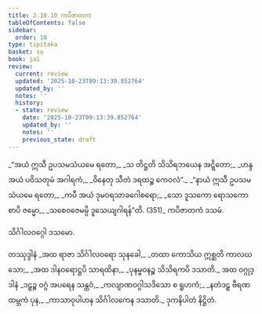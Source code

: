 ```yaml
---
title: 2.10.10 ကပိဇာတက
tableOfContents: false
sidebar:
  order: 10
type: tipitaka
basket: su
book: ja1
review:
  current: review
  updated: '2025-10-23T09:13:39.852764'
  updated_by: ''
  notes: ''
  history:
  - state: review
    date: '2025-10-23T09:13:39.852764'
    updated_by: ''
    notes: ''
    previous_state: draft
---
```



<ReviewStatus review={frontmatter.review} showDetails={true} />

<HypothesisAnnotation frontmatter={frontmatter} />

<DynamicBreadcrumb />

<Division number="200" book="ja1" e="ch" v="22" p="70">

<Paragraph number="662" type="verses" book="ja1">
_“အယံ ဣသီ ဥပသမသံယမေ ရတော,_  
_သ တိဋ္ဌတိ သိသိရဘယေန အဋ္ဋိတော;_  
_ဟန္ဒ အယံ ပဝိသတုမံ အဂါရကံ,_  
_ဝိနေတု သီတံ ဒရထဉ္စ ကေဝလံ”._  

</Paragraph>

</Division>
<Division number="201" book="ja1" e="ch" v="22" p="70">

<Paragraph number="663" type="verses" book="ja1">
_“နာယံ ဣသီ ဥပသမသံယမေ ရတော,_  
_ကပီ အယံ ဒုမဝရသာခဂေါစရော;_  
_သော ဒူသကော ရောသကော စာပိ ဇမ္မော,_  
_သစေဝဇေမမ္ပိ ဒူသေယျဂါရန်”တိ. (351)_  


</Paragraph>
</Division>

<Paragraph number="664" type="center" book="ja1">
ကပိဇာတကံ ဒသမံ.

  
သိင်္ဂါလဝဂ္ဂေါ ဒသမော.



</Paragraph>

<Paragraph number="665" type="center" book="ja1">
တဿုဒ္ဒါနံ


</Paragraph>

<Paragraph number="666" type="verses" book="ja1">
_အထ ရာဇာ သိင်္ဂါလဝရော သုနခေါ,_  
_တထာ ကောသိယ ဣစ္ဆတိ ကာလဃသော;_  
_အထ ဒါနဝရောဋ္ဌပိ သာရထိနာ,_  
_ပုနမ္ဗဝနဉ္စ သိသိရကပိ ဒသာတိ._  


</Paragraph>

<Paragraph number="667" type="center" book="ja1">
အထ ဝဂ္ဂုဒ္ဒါနံ


</Paragraph>

<Paragraph number="668" type="verses" book="ja1">
_ဒဠှဉ္စ ဝဂ္ဂံ အပရေန သန္ထဝံ,_  
_ကလျာဏဝဂ္ဂါသဒိသော စ ရူဟကံ;_  
_နတံဒဠှ ဗီရဏထမ္ဘကံ ပုန,_  
_ကာသာဝုပါဟန သိင်္ဂါလကေန ဒသာတိ._  


</Paragraph>

<Paragraph number="669" type="center" book="ja1">
ဒုကနိပါတံ နိဋ္ဌိတံ.
</Paragraph>